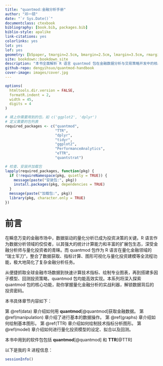 ```yaml
---
title: "quantmod:金融分析手册"
author: "邓一硕"
date: "`r Sys.Date()`"
documentclass: ctexbook
bibliography: [book.bib, packages.bib]
biblio-style: apalike
link-citations: yes
colorlinks: yes
lot: yes
lof: yes
geometry: [b5paper, tmargin=2.5cm, bmargin=2.5cm, lmargin=3.5cm, rmargin=2.5cm]
site: bookdown::bookdown_site
description: "本书全面解析 R 语言 quantmod 包在金融数据分析与交易策略开发中的核心应用。本书从基础数据获取到高级策略回测，通过 200 + 实例代码详解量化全流程，涵盖指标定制、图表可视化、模型构建与绩效评估。附赠策略模板库，助读者快速搭建个性化量化系统，是金融分析师、量化交易者及相关专业学生的必备工具书。"
github-repo: dengyihsuo/quantmod-handbook
cover-image: images/cover.jpg
---
```


```r
options(
  htmltools.dir.version = FALSE, 
  formatR.indent = 2, 
  width = 45, 
  digits = 4
)

# 填上你需要用到的包，如 c('ggplot2', 'dplyr')
# 定义需要的包列表
required_packages <- c("quantmod", 
                       "TTR", 
                       "dplyr", 
                       "tidyr",
                       "ggplot2", 
                       "PerformanceAnalytics", 
                       "eTTR",
                       "quantstrat")

# 检查、安装并加载包
lapply(required_packages, function(pkg) {
  if (!requireNamespace(pkg, quietly = TRUE)) {
    message(paste("安装包:", pkg))
    install.packages(pkg, dependencies = TRUE)
  }
  message(paste("加载包:", pkg))
  library(pkg, character.only = TRUE)
})
```

# 前言 {.unnumbered}

在瞬息万变的金融市场中，数据驱动的量化分析已成为投资决策的关键。R 语言作为数据分析领域的佼佼者，以其强大的统计计算能力和丰富的扩展包生态，深受金融分析师与量化投资者的青睐。而 quantmod 包作为 R 语言在量化金融领域的 “瑞士军刀”，整合了数据获取、指标计算、图形可视化与量化投资建模等全流程功能，极大地简化了复杂金融分析任务。

从便捷抓取全球金融市场数据到快速计算技术指标、绘制专业图表，再到搭建多因子模型、回测投资策略，quantmod 包均能高效实现。本系列将深入探索 quantmod 包的核心功能，助你掌握量化金融分析的实战利器，解锁数据背后的投资密码。

本书具体章节内容如下：

第 \@ref(data) 章介绍如何用 **quantmod**\index{quantmod}[@quantmod]获取金融数据。 第 \@ref(manipulation) 章介绍了进行基本的数据操作。 第 \@ref(graphs) 章介绍如何绘制基本图形。 第 \@ref(TTR) 章介绍如何绘制技术指标分析图形。 第 \@ref(model) 章介绍如何进行量化投资模型的设定、拟合以及回测。

本书中用到的软件包包括 **quantmod**\index{quantmod}[@quantmod] 和 **TTR**\index{TTR}[@TTR]

以下是我的 R 进程信息：

```r
sessionInfo()
```
